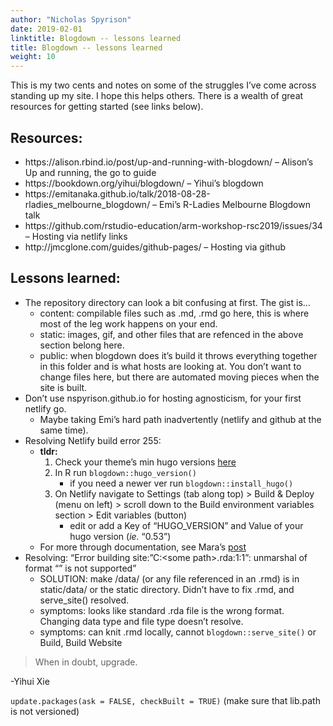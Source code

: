 ```yaml
---
author: "Nicholas Spyrison"
date: 2019-02-01
linktitle: Blogdown -- lessons learned
title: Blogdown -- lessons learned
weight: 10
---
```


This is my two cents and notes on some of the struggles I've come across standing up my site. I hope this helps others. There is a wealth of great resources for getting started (see links below).   

## Resources:
* https://alison.rbind.io/post/up-and-running-with-blogdown/ -- Alison's Up and running, the go to guide
* https://bookdown.org/yihui/blogdown/ -- Yihui's blogdown
* https://emitanaka.github.io/talk/2018-08-28-rladies_melbourne_blogdown/ -- Emi's R-Ladies Melbourne Blogdown talk
* https://github.com/rstudio-education/arm-workshop-rsc2019/issues/34 -- Hosting via netlify links
* http://jmcglone.com/guides/github-pages/ -- Hosting via github


## Lessons learned:
* The repository directory can look a bit confusing at first. The gist is...
    * content: compilable files such as .md, .rmd go here, this is where most of the leg work happens on your end.
    * static: images, gif, and other files that are refenced in the above section belong here.
    * public: when blogdown does it's build it throws everything together in this folder and is what hosts are looking at. You don't want to change files here, but there are automated moving pieces when the site is built.
* Don't use nspyrison.github.io for hosting agnosticism, for your first netlify go.
    * Maybe taking Emi's hard path inadvertently (netlify and github at the same time).
* Resolving Netlify build error 255:
    * **tldr:**
        1. Check your theme's min hugo versions [here](https://themes.gohugo.io/)
        2. In R run `blogdown::hugo_version()`
            * if you need a newer ver run `blogdown::install_hugo()`
        3. On Netlify navigate to Settings (tab along top) > Build & Deploy (menu on left) > scroll down to the Build environment variables section > Edit variables (button)
            * edit or add a Key of "HUGO_VERSION" and Value of your hugo version (*ie.* "0.53")
    * For more through documentation, see Mara's [post](https://maraaverick.rbind.io/2017/10/updating-blogdown-hugo-version-netlify/)
* Resolving: "Error building site: "C:\Users\<some path>\dir\data\basis.rda:1:1": unmarshal of format "" is not supported" 
    * SOLUTION: make /data/ (or any file referenced in an .rmd) is in static/data/ or the static directory. Didn't have to fix .rmd, and serve_site() resolved.
    * symptoms: looks like standard .rda file is the wrong format. Changing data type and file type doesn't resolve.
    * symptoms: can knit .rmd locally, cannot `blogdown::serve_site()` or Build, Build Website
<!--     * workaround workflow: (avoid using, fix is easy enough) -->
<!--         1. `rmarkdown::clean_site()` (Build, More, Clean all) -->
<!--         2. `blogdown::build_site()`, wait for the build, takes a few minutes for me building 70 MB of manual tours. Runs on the console. (NOT build_dir(), do not run from build tab.) -->
<!--         3. Push to Github (use kraken or terminal as sizes are large), hope netlify builds. Works as of SHA 6eebb990. -->
<!--         * *note* no offline dev; changes are now "devele-prod" -->
<!-- * Hidden spelling errors (ie. Theses from thesis), the folders are automatically made plural, space characters in folders don't work either. -->
<!--     * solution: leaving as Theses for now. may change later. -->

> When in doubt, upgrade.

-Yihui Xie

`update.packages(ask = FALSE, checkBuilt = TRUE)`
(make sure that lib.path is not versioned)


